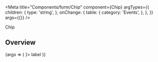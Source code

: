 

<Meta
  title="Components/form/Chip"
  component={Chip}
  argTypes={{
    children: {
      type: 'string',
    },
    onChange: {
      table: {
        category: 'Events',
      },
    },
  }}
  args={{}}
/>

<PageHeader>Chip</PageHeader>

## Overview

<Canvas>
  <Story name="Default">
    {args => (
      <Chip {...args} icon={<Icon type="apple" color="icon-black" />}>
        label
      </Chip>
    )}
  </Story>
</Canvas>

<ArgsTable story="Default" />

